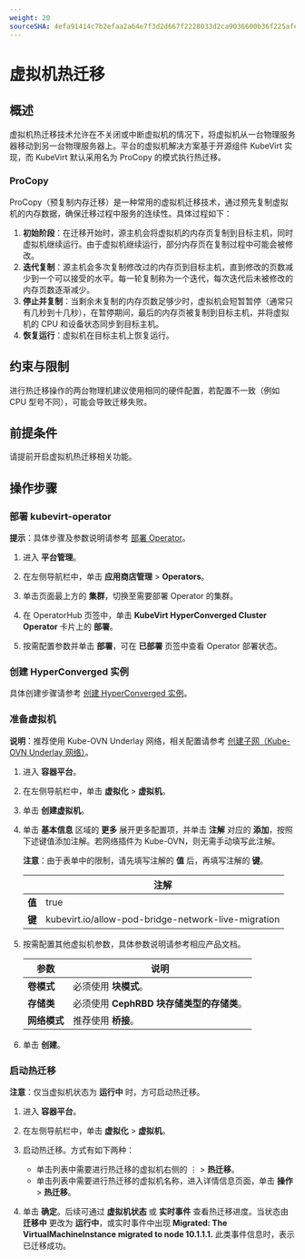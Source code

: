 ```yaml
---
weight: 20
sourceSHA: 4efa91414c7b2efaa2a64e7f3d2d667f2228033d2ca9036600b36f225afe1b43
---
```


# 虚拟机热迁移

## 概述

虚拟机热迁移技术允许在不关闭或中断虚拟机的情况下，将虚拟机从一台物理服务器移动到另一台物理服务器上。平台的虚拟机解决方案基于开源组件 KubeVirt 实现，而 KubeVirt 默认采用名为 ProCopy 的模式执行热迁移。

### ProCopy

ProCopy（预复制内存迁移）是一种常用的虚拟机迁移技术，通过预先复制虚拟机的内存数据，确保迁移过程中服务的连续性。具体过程如下：

1. **初始阶段**：在迁移开始时，源主机会将虚拟机的内存页复制到目标主机，同时虚拟机继续运行。由于虚拟机继续运行，部分内存页在复制过程中可能会被修改。
2. **迭代复制**：源主机会多次复制修改过的内存页到目标主机，直到修改的页数减少到一个可以接受的水平。每一轮复制称为一个迭代，每次迭代后未被修改的内存页数逐渐减少。
3. **停止并复制**：当剩余未复制的内存页数足够少时，虚拟机会短暂暂停（通常只有几秒到十几秒），在暂停期间，最后的内存页被复制到目标主机，并将虚拟机的 CPU 和设备状态同步到目标主机。
4. **恢复运行**：虚拟机在目标主机上恢复运行。

## 约束与限制

进行热迁移操作的两台物理机建议使用相同的硬件配置，若配置不一致（例如 CPU 型号不同），可能会导致迁移失败。

## 前提条件

请提前开启虚拟机热迁移相关功能。

## 操作步骤

### 部署 kubevirt-operator

**提示**：具体步骤及参数说明请参考 [部署 Operator]()。

1. 进入 **平台管理**。

2. 在左侧导航栏中，单击 **应用商店管理** > **Operators**。

3. 单击页面最上方的 **集群**，切换至需要部署 Operator 的集群。

4. 在 OperatorHub 页签中，单击 **KubeVirt HyperConverged Cluster Operator** 卡片上的 **部署**。

5. 按需配置参数并单击 **部署**，可在 **已部署** 页签中查看 Operator 部署状态。

### 创建 HyperConverged 实例

具体创建步骤请参考 [创建 HyperConverged 实例](../../installation.mdx#创建-hyperconverged-实例)。

### 准备虚拟机

**说明**：推荐使用 Kube-OVN Underlay 网络，相关配置请参考 [创建子网（Kube-OVN Underlay 网络）](/configure/networking/functions/subnet_kubeovn_underlay.mdx)。

1. 进入 **容器平台**。

2. 在左侧导航栏中，单击 **虚拟化** > **虚拟机**。

3. 单击 **创建虚拟机**。

4. 单击 **基本信息** 区域的 **更多** 展开更多配置项，并单击 **注解** 对应的 **添加**，按照下述键值添加注解。若网络插件为 Kube-OVN，则无需手动填写此注解。

   **注意**：由于表单中的限制，请先填写注解的 **值** 后，再填写注解的 **键**。

   |           | 注解                                          |
   | --------- | --------------------------------------------------- |
   | **值**   | true                                                |
   | **键**    | kubevirt.io/allow-pod-bridge-network-live-migration |

5. 按需配置其他虚拟机参数，具体参数说明请参考相应产品文档。

   | 参数               | 说明                                            |
   | ----------------- | ------------------------------------------------------ |
   | **卷模式**        | 必须使用 **块模式**。                               |
   | **存储类**        | 必须使用 **CephRBD 块存储类型的存储类**。 |
   | **网络模式**      | 推荐使用 **桥接**。                         |

6. 单击 **创建**。

### 启动热迁移

**注意**：仅当虚拟机状态为 **运行中** 时，方可启动热迁移。

1. 进入 **容器平台**。

2. 在左侧导航栏中，单击 **虚拟化** > **虚拟机**。

3. 启动热迁移。方式有如下两种：
   - 单击列表中需要进行热迁移的虚拟机右侧的 ⋮ > **热迁移**。
   - 单击列表中需要进行热迁移的虚拟机名称，进入详情信息页面，单击 **操作** > **热迁移**。

4. 单击 **确定**。后续可通过 **虚拟机状态** 或 **实时事件** 查看热迁移进度。当状态由 **迁移中** 更改为 **运行中**，或实时事件中出现 **Migrated: The VirtualMachineInstance migrated to node 10.1.1.1.** 此类事件信息时，表示已迁移成功。
